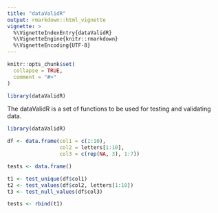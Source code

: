 ```yaml
---
title: "dataValidR"
output: rmarkdown::html_vignette
vignette: >
  %\VignetteIndexEntry{dataValidR}
  %\VignetteEngine{knitr::rmarkdown}
  %\VignetteEncoding{UTF-8}
---
```


```r
knitr::opts_chunk$set(
  collapse = TRUE,
  comment = "#>"
)
```

```r
library(dataValidR)
```


The dataValidR is a set of functions to be used for testing and validating data.

```r

library(dataValidR)

df <- data.frame(col1 = c(1:10),
                 col2 = letters[1:10],
                 col3 = c(rep(NA, 3), 1:7))

tests <- data.frame()

t1 <- test_unique(df$col1)
t2 <- test_values(df$col2, letters[1:10])
t3 <- test_null_values(df$col3)

tests <- rbind(t1)

```